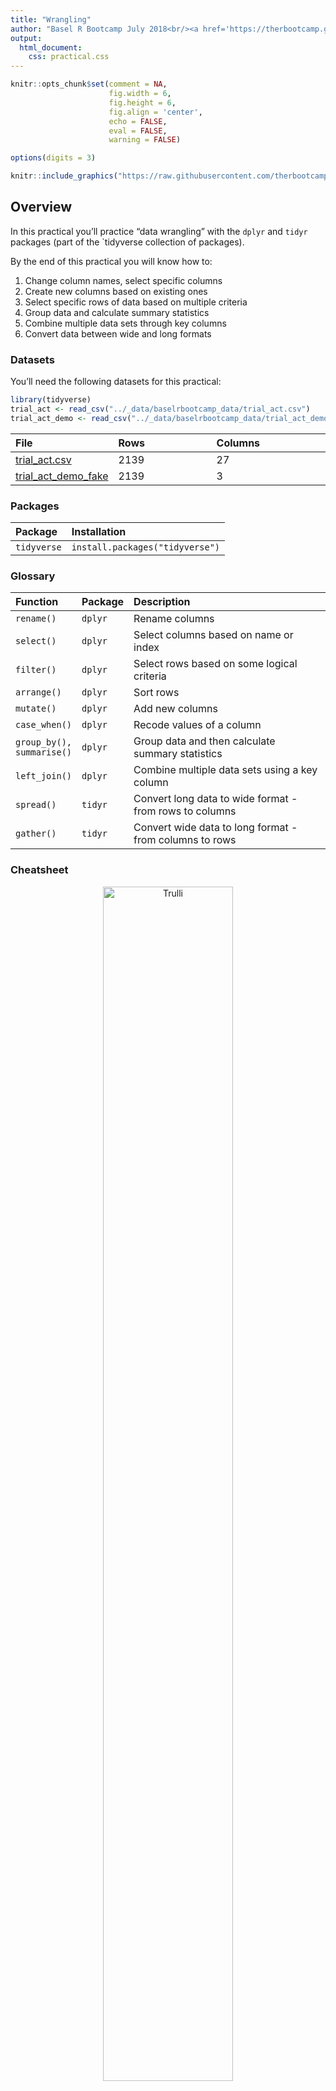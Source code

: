 ```yaml
---
title: "Wrangling"
author: "Basel R Bootcamp July 2018<br/><a href='https://therbootcamp.github.io'>www.therbootcamp.com</a><br/><a href='https://twitter.com/therbootcamp'>@therbootcamp</a>"
output:
  html_document:
    css: practical.css
---
```


```r
knitr::opts_chunk$set(comment = NA, 
                      fig.width = 6, 
                      fig.height = 6,
                      fig.align = 'center',
                      echo = FALSE, 
                      eval = FALSE, 
                      warning = FALSE)

options(digits = 3)
```

```r
knitr::include_graphics("https://raw.githubusercontent.com/therbootcamp/therbootcamp.github.io/master/_sessions/_image/dplyr_functions.png")
```

## Overview {.tabset}

In this practical you'll practice "data wrangling" with the `dplyr` and `tidyr` packages (part of the `tidyverse collection of packages).

By the end of this practical you will know how to:

1. Change column names, select specific columns
2. Create new columns based on existing ones
3. Select specific rows of data based on multiple criteria
4. Group data and calculate summary statistics
5. Combine multiple data sets through key columns
6. Convert data between wide and long formats

### Datasets

You'll need the following datasets for this practical:

```r
library(tidyverse)
trial_act <- read_csv("../_data/baselrbootcamp_data/trial_act.csv")
trial_act_demo <- read_csv("../_data/baselrbootcamp_data/trial_act_demo_fake.csv")
```

|File | Rows | Columns |
|:----|:-----|:------|
|[trial_act.csv](https://raw.githubusercontent.com/therbootcamp/BaselRBootcamp_2018July/master/_sessions/_data/baselrbootcamp_data/trial_act.csv) | 2139 | 27 |
|[trial_act_demo_fake](https://raw.githubusercontent.com/therbootcamp/BaselRBootcamp_2018July/master/_sessions/_data/baselrbootcamp_data/trial_act_demo_fake.csv)| 2139 | 3|

### Packages

|Package| Installation|
|:------|:------|
|`tidyverse`|`install.packages("tidyverse")`|

### Glossary

| Function| Package | Description |
|:---|:------|:---------------------------------------------|
|     `rename()`|`dplyr`|    Rename columns| 
|     `select()`|`dplyr`|    Select columns based on name or index| 
|     `filter()`|`dplyr`|    Select rows based on some logical criteria| 
|     `arrange()`|`dplyr`|    Sort rows| 
|     `mutate()`|`dplyr`|    Add new columns|
|     `case_when()`|`dplyr`|    Recode values of a column| 
|     `group_by(), summarise()`|`dplyr`|   Group data and then calculate summary statistics|
|     `left_join()`|`dplyr`|   Combine multiple data sets using a key column|
|     `spread()`|`tidyr`|    Convert long data to wide format - from rows to columns| 
|     `gather()`|`tidyr`|    Convert wide data to long format - from columns to rows|

### Cheatsheet

<figure>
<center>
<a href="https://www.rstudio.com/wp-content/uploads/2015/02/data-wrangling-cheatsheet.pdf">
  <img src="https://image.slidesharecdn.com/data-wrangling-cheatsheet-160705210122/95/data-wrangling-with-dplyr-and-tidyr-cheat-sheet-1-638.jpg?cb=1467752577" alt="Trulli" style="width:70%">
  <figcaption>https://www.rstudio.com/wp-content/uploads/2015/02/data-wrangling-cheatsheet.pdf</figcaption></a>
</figure>

### Examples

```r

# Wrangling with dplyr and tidyr ---------------------------

library(tidyverse)    # Load tidyverse for dplyr and tidyr
library(skimr)        # For skim()

# Load baselers data
baselers <- read_csv("https://raw.githubusercontent.com/therbootcamp/baselers/master/inst/extdata/baselers.txt")

# Skim the data
skim(baselers)

# Perform many dplyr operations in a row

baselers %>%
  
  # Change some names
  rename(age_y = age,
         swimming = rhine) %>%
  
  # Only include people over 30
  filter(age_y > 30) %>%
  
  # Calculate some new columns
  mutate(weight_lbs = weight * 2.22,
         height_m = height / 100,
         BMI = weight / height_m ^ 2,
         
         # Make binary version of sex
         sex_bin = case_when(
                      sex == "male" ~ 0,
                      sex == "female" ~ 1),

        # Show when height is greater than 150
        height_lt_150 = case_when(
                                height < 150 ~ 1,
                                height >= 150 ~ 0)) %>%
  
  # Sort in ascending order of sex, then
  #  descending order of age
  arrange(sex, desc(age_y)))


# Calculate grouped summary statistics

baselers_agg <- baselers %>%
  group_by(sex, education) %>%
  summarise(
    age_mean = mean(age_y, na.rm = TRUE),
    income_median = median(income, na.rm = TRUE),
    N = n()
  )
```

# Tasks

## A - Setup

1. Open your `baselrbootcamp` R project. It should already have the folders `1_Data` and `2_Code`. Make sure that the data files listed in the `Datasets` section above are in your `1_Data` folder

```r
# Done!
```

2. Open a new R script. At the top of the script, using comments, write your name and the date. Save it as a new file called `wrangling_practical.R` in the `2_Code` folder.  

3. Using `library()` load the set of packages for this practical listed in the packages section above.

```r
## NAME
## DATE
## Wrangling Practical

library(XX)     
library(XX)
#...
```

```r
library(tidyverse)
library(skimr)
```

4. For this practical, we'll use the `trial_act` data, this is the result of a randomized clinical trial comparing the effects of different medications on adults infected with the human immunodeficiency virus. Using the following template, load the data into R and store it as a new object called `trial_act`.

```r
# Load trial_act.csv from the data folder in your working directory

trial_act <- read_csv(file = "XXX/XXX")
```

5. Using the same code structure, load the `trial_act_demo_fake.csv` data as a new dataframe called `trial_act_demo_fake`

```r
trial_act <- read_csv(file = "https://raw.githubusercontent.com/therbootcamp/BaselRBootcamp_2018July/master/_sessions/_data/baselrbootcamp_data/trial_act.csv")

trial_act_demo_fake <- read_csv(file = "https://raw.githubusercontent.com/therbootcamp/BaselRBootcamp_2018July/master/_sessions/_data/baselrbootcamp_data/trial_act_demo_fake.csv")
```

```r
library(tidyverse)
```

6. Take a look at the first few rows of the datasets by printing them to the console.

```r
# Print trial_act object
trial_act
```

7. Use the the `summary()` or `skim()` function (from the `skimr` package) to get more details on the datasets.

```r
skim(trial_act)
```

### B - Change column names with rename()

1. Printthe names of the `trial_act` data with `names()`

2. Using `rename()`, change the column name `wtkg` in the `trial_act` dataframe to `weight_kg`. Be sure to assign the result back to `trial_act` to change it!

```r
# Change the name to weight_kg from wtkg

trial_act <- trial_act %>%
  rename(XX = XX)
```

3. Look at the names of your `trial_act` dataframe again, do you now see the column `weight_kg`?

4. Change the column name `age` to `age_y` (to specify that age is in years).

```r
trial_act <- trial_act %>%
  rename(weight_kg = wtkg,
         age_y = age)
```

### C - Select columns with select()

1. Using the `select()` function, select only the column `age` and print the result (but don't assign it to anything). Do you see only the age column now?

2. Create a new dataframe called `CD4_wide` that *only* contains the columns `pidnum`, `arms`, `cd40`, `cd420`, and `cd496`. The `cd40`, `cd420`, and `cd496` columns show patient's CD4 T cell counts at baseline, 20 weeks, and 96 weeks. Print the result to make sure it worked!

```r
XX <- trial_act %>% 
  select(XX, XX, XX, XX, ...)
```

3. Did you know you can easily select all columns that start with specific characters using `starts_with()`? Try adapting the following code to get the same result you got before.

```r
CD4_wide <- trial_act %>% 
  select(pidnum, arms, starts_with("XXX"))
```

### D - Add new columns with mutate()

1. Using the `mutate()` function, add the column `age_m` which shows each patient's age in months instead of years (Hint: Just multiply `age_y` by 12!)

```r
trial_act <- trial_act %>%
  mutate(XX = XX * 12)
```

2. Add the following new columns to `trial_act`. Try combining these into *one* call to the `mutate()` function!

- `weight_lb`: Weight in lbs instead of kilograms. You can do this by multiplying `weight_kg` by 2.2.
- `cd_change_20`: Change in CD4 T cell count from baseline to 20 weeks. You can do this by taking `cd420 - cd40`
- `cd_change_960`: Change in CD4 T cell count from baseline to 96 weeks. You can do this by taking `cd496 - cd40`

```r
trial_act <- trial_act %>% 
  mutate(weight_lb = XXX,
         cd_change_20 = XXX,
         XX = XX)
```

3. If you look at the `gender` column, you will see that it is numeric. Change the column so it shows gender as a string, where0 = "female" and 1 = "male". To do this, use a combination of `mutate()` and `case_when`:
    
```r
# Create gender_char which shows gender as a stringh
trial_act <- trial_act %>%
  mutate(
  gender_char = case_when(
    gender == XX ~ "XX",
    gender == XX ~ "XX"))
```

4. The column `arms` is also numeric and not very meaningful. Change `arms` so that it is a character column indicating the actual names of the trial arms. Here is a table of the mapping

|arms|arms_char|
|:---|:-----|
|0|zidovudine|
|1|zidovudine and didanosine|
|2|zidovudine and zalcitabine|
|3|didanosine|

5. If you haven't already, put the code for your previous questions in one call to `mutate()`. That is, in one block of code, create `agem`, `weight_lb`, `cd_change_20`, `cd_change_960`, `gender_char` and `over50` using the `mutate()` function only once. Here's how your code should look:

```r
trial_act <- trial_act %>%
  mutate(
    agem = XXX,
    weight_lb = XXX,
    cd_change_20 = XXX,
    cd_change_960 = XXX,
    gender_char = case_when(XXX),
    arms_char = case_when(XXX)
  )
```

### E - Arrange rows with arrange()

1. Using the `arrange()`function, arrange the `trial_act` data in ascending order of `age_y` (from lowest to highest). After you do, look the data to make sure it worked!

```r
trial_act <- trial_act %>% 
 arrange(agey)

trial_act
```

2. Now arrange the data in *descending* order of `age_y` (from highest to lowest). After, look the data to make sure it worked. To arrange data in descending order, just include `desc()` around the variable. E.g.; `data %>% arrrange(desc(height))`

```r
trial_act <- trial_act %>% 
 arrange(desc(agey))

trial_act
```

3. You can sort the rows of dataframes with multiple columns by including many arguments to `arrange()`. Now sort the data by arms (`arms`) and then age (`age_y`).

```r
trial_act <- trial_act %>% 
 arrange(arms, agey)

trial_act
```

### F - Filter specific rows with `filter()`

1. Using the `filter()` function, create a new dataframe called `trial_act_m` that only contains data from males (`gender_char == "male"`). After you finish, print your new dataframe to make sure it looks correct!

```r
trial_act_B <- trial_act %>%
  filter(gender == 1)
```

2. A colleague of yours named Tracy wants a datafame only containing data from females over the age of 40. Create this dataframe with `filter()` and call it `trial_act_Tracy`

```r
trial_act_Tracy <- trial_act %>%
  filter(agey > XX & gender == XX)
```

### G - Combine dataframes with `left_join()`

```r
trial_act_demo <- read_csv("https://raw.githubusercontent.com/therbootcamp/therbootcamp.github.io/master/_sessions/_data/patient_demo.csv")

trial_act_demo
```

1. The `trial_act_demo_fake.csv` file contains additional (fictional) demographic data about the patients, namely the number of days of exercise they get per week, and their highest level of education. Use the `left_join()` function to combine the `trial_act` and `trial_act_demo_fake` datasets, set the `by` argument to the name of the column that is common in both data sets. Assign the result to `trial_act`. 

```r
trial_act <- trial_act %>%
  left_join(XX, by = "XX")
```

2. Print your new `trial_act` dataframe. Do you now see the demographic data?

### H - Calculate grouped statistics with `group_by()` and `summarise()`

1. In this code we'll calculate summary statistics for each of the trial arms. Start with the `trial_act` dataframe. Then, group the data by `arms`. Then, for each arm, calculate the mean participant age (in years) as a new column called `age_mean`. Also, using `N = n()`, calculate the number of cases for each group. Assign the result to a new object called `trial_arm`.

```r
trial_arm <- trial_act %>% 
  group_by(XX) %>%
  summarise(
    N = n(),
    XX = mean(XX)
  )
```

2. Adjust your previous code to calculate the standard deviation of age *in addition* to the mean.

3. Adjust your previous code to calculate the median number of days until the first major negative event (`days`) for each arm.

4. Create a new dataframe called `trial_gender` groups the data based on `gender` and calculates the same summary statistics as you did for `trial_arm`

5.  Create a new dataframe called `trial_arm_gender` that calculates the same summary statistics for all the groups `gender` and `arms`. Hint: Just add a second grouping variable!

### I - Reshaping with gather() and spread()

1. Remember the `CD4_wide` dataframe you created before? Currently it is in the wide format, where key data (different CD4 T cell counts) are in different columns. Now we will try to convert it to a long format. Our goal is to get the data in the 'long' format. Using the `spread()` function, create a new dataframe called `CD4_long` that shows the data in the 'long' format. To do this, use the following template. Set the grouping column to `time` and the new data column to `value`. 

```r
CD4_long <- CD4_wide %>% 
  gather(XX,  # New grouping column
         XX,  # New data column
         -pidnum, -arms)  # Names of columns to replicate
```

2. Print your `CD4_long` dataframe and compare it to the original `CD4_wide`

3. Now that your data are in the wide format, it should be easy to calculate grouped summary statistics! For each time point and trial arm, calculate the mean CD4 T cell count using `group_by()` and `summarise()`.

4. Now it's time to practice moving data from the long to the wide format. Using the following template, use the `spread()` function to convert `CD4_long` *back the wide format*. Assign the result to a new object called `CD4_wide_2`.

```r
CD4_wide_2 <- CD4_long %>% 
  spread(XX,   # old group column
         XX)   # old target column
```

5. Compare `CD4_wide_2` to `CD4_wide` do they look the same?

# Advanced

### X - Play around with "Scoped" functions

1. Many common dplyr functions like `mutate()` and `summarise()` have 'scoped' versions with suffixes like `_if` and `_all`. that allow you do some pretty cool stuff easily (look at the help menu with `?scoped` for details). Try running the following chunk with `summarise_if()` and see what happens:

```r
# See how summerise_if() works!
baselers %>%
  group_by(sex) %>%
  summarise_if(is.numeric, mean)
```

2. Now, in the `trial_act` dataset, group the data by `arm` and calculate the mean of all numeric columns using `summerise_if()`. Here's another scoped function in action `mutate_if()` in action:

```r
# use mutate_if() to round all numeric variables to 2 digits
baselers %>%
  mutate_if(is.numeric, round, 2)
```

3. Using `mutate_if()`, round all of your results from the previous question to 0 decimal places (to the nearest integer)


### Y - Combine many functions

1. For each arm, calculate the following:

- Mean days until a a major negative event (`days`)
- Mean CD4 T cell count at baseline. (`cd40`)
- Mean CD4 T cell count at 20 weeks. (`cd420`)
- Mean CD4 T cell count at 96 weeks. (`cd496`)
- Mean *change* in CD4 T cell count between baseline and 96 weeks
- Number of patients in each arm

```r
trial_act %>%
  group_by(arms) %>%
  summarise(
    days_mean = mean(days),
    cd4_bl = mean(cd40),
    cd4_20 = mean(cd420),
    cd4_96 = mean(cd496, na.rm = TRUE),
    cd4_change = mean(cd496 - cd40, na.rm = TRUE),
    N = n()
  )
```

2. Create the following dataframe that shows patient's mean CD8 T cell count (from columns `cd80` and `cd820`), where the data are grouped by time and trial arm. (Hint: use the following functions in order: select(), gather(), mutate(), group_by(), summarise())

```r
trial_act %>%
  mutate(
    arms_char = case_when(
      arms == 0 ~ "Z",
      arms == 1 ~ "ZD",
      arms == 2 ~ "ZZ",
      arms == 3 ~ "D"
    )
  ) %>% 
  select(pidnum, arms_char, starts_with("cd8")) %>%
  gather(time, measure, -pidnum, -arms_char) %>%
  mutate(time = case_when(time == "cd80" ~ "baseline",
                          time == "cd820" ~ "week 20")) %>%
  group_by(time, arms_char) %>%
  summarise(N = n(),
            cd8_mean = mean(measure),
            cd8_median = median(measure))
```


## Additional Resources

- See [https://cran.r-project.org/web/packages/dplyr/vignettes/dplyr.html](https://cran.r-project.org/web/packages/dplyr/vignettes/dplyr.html) for the full dplyr vignette with lots of wrangling tips and tricks.


